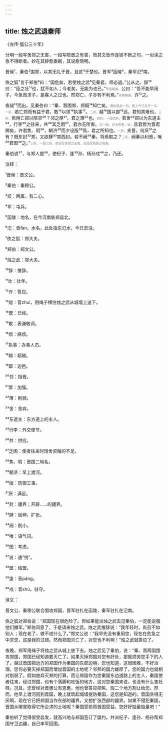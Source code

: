 ```yaml
---
---
---
```

title: 烛之武退秦师
---




《左传·僖公三十年》





分明一段写舍郑之无害，一段写陪晋之有害，而其文皆作连锁不断之句，一似读之急不得断者。妙在其辞愈委婉，其说愈晓畅。





晋侯¹、秦伯²围郑，以其无礼于晋，且贰³于楚也。晋军⁴函陵⁵，秦军氾⁶南。

佚之狐⁷言于郑伯⁸曰：“国危矣，若使烛之武⁹见秦君，师必退。”公从之。辞¹⁰曰：“臣之壮¹¹也，犹不如人；今老矣，无能为也已。”<font color=gray size=0.8rem>早是婉曲。</font>公曰：“吾不能早用子，今急而求子，是寡人之过也。然郑亡，子亦有不利焉。”<font color=gray size=0.8rem>亦甚婉曲。</font>许¹²之。

夜缒¹³而出。见秦伯曰：“秦、晋围郑，郑既¹⁴知亡矣。<font color=gray size=0.8rem>最妙是此一句，使人气已先平一半。一折。</font>若亡郑而有益于君，敢¹⁵以烦¹⁶执事¹⁷。<font color=gray size=0.8rem>二折。</font>越¹⁸国以鄙¹⁹远，君知其难也，<font color=gray size=0.8rem>三折。</font>焉用亡郑以陪邻²⁰？邻之厚²¹，君之薄²²也。<font color=gray size=0.8rem>四折。一段四折。</font>若舍²³郑以为东道主²⁴，行李²⁵之往来，共²⁶其乏困²⁷，君亦无所害。<font color=gray size=0.8rem>又一段。亦无所害，妙。</font>且君尝为晋君赐矣，许君焦、瑕²⁸，朝济²⁹而夕设版³⁰焉，君之所知也。<font color=gray size=0.8rem>一折。</font>夫晋，何厌³¹之有？既东封³²郑，又欲肆³³其西封。若不阙³⁴秦，将焉取之？<font color=gray size=0.8rem>二折。</font>阙秦以利晋，唯³⁵君图³⁶之。”<font color=gray size=0.8rem>三折。一段三折。前段写舍郑之无害，后段写陪晋之有害。</font>

秦伯说³⁷，与郑人盟³⁸，使杞子、逢³⁹孙、杨孙戍⁴⁰之，乃还。

注释：

¹晋侯：晋文公。

²秦伯：秦穆公。

³贰：两属，有二心。

⁴军：屯兵。

⁵函陵：地名，在今河南新郑县北。

⁶氾：音fàn，水名，此处指东氾水，今已淤没。

⁷佚之狐：郑大夫。

⁸郑伯：郑文公。

⁹烛之武：郑大夫。

¹⁰辞：推辞。

¹¹壮：壮年。

¹²许：答应。

¹³缒：音zhuì，用绳子缚住烛之武从城墙上送下。

¹⁴既：已经。

¹⁵敢：表谦敬词。

¹⁶烦：麻烦。

¹⁷执事：办事人员。

¹⁸越：超越。

¹⁹鄙：边邑。

²⁰邻：指晋。

²¹厚：加强。

²²薄：削弱。

²³舍：舍弃。

²⁴东道主：东方道上的主人。

²⁵行李：外交使节。

²⁶共：供应。

²⁷乏困：使者往来时馆舍资粮的不足。

²⁸焦、瑕：晋国二地名。

²⁹朝济：早上渡河。

³⁰版：防御工事。

³¹厌：满足。

³²封：疆界；开辟……的疆界。

³³肆：延伸，扩张。

³⁴阙：削小。

³⁵唯：语气词。

³⁶图：考虑。

³⁷说：通“悦”。

³⁸盟：结盟。

³⁹逢：音páng。

⁴⁰戍：音shù，驻守。

译文：

晋文公、秦穆公联合围攻郑国，晋军驻扎在函陵，秦军驻扎在氾南。

佚之狐对郑伯说：“郑国现在很危险了。但如果能派烛之武去见秦伯，一定能说服他们撤军。”郑伯同意了，于是请来烛之武。烛之武推辞说：“我年轻时，尚且不如别人；现在老了，做不成什么了。”郑文公说：“我早先没有重用您，现在在危急之中求您，这是我的过错。然而郑国灭亡了，对您也不利啊！”烛之武就答应了。

夜晚，郑军用绳子将烛之武从城上放下去。烛之武见了秦伯，说：“秦、晋两国围攻郑国，郑国已经知道要灭亡了。如果灭掉郑国对您有好处，那就烦劳您手下的人了。越过晋国把远方的郑国作为秦国的东部边境，您也知道，这很困难，不好治理。您何必要灭掉郑国而增加晋国的土地呢？邻邦的国力雄厚了，您的国力也就相对削弱了。假如放弃灭郑的打算，而让郑国作为您秦国东边道路上的主人，秦国使者往来，经过郑国，也有个落脚和吃饭的地方，这对您秦国来说，也没有什么害处呀。况且，您曾经对晋惠公有恩惠，他也曾答应把焦、瑕二个地方割让给您。然而，他早上渡河回到晋国，晚上就筑起城墙提防秦国，这您是知道的。晋国贪得无厌啊，现在它已把郑国当作东部的疆界，又想扩张西部的疆界。如果不侵犯秦国，晋国从哪里取得它所企求的土地呢？秦国受损而晋国受益，您好好掂量掂量吧！”

秦伯听了觉得很受启发，就高兴地与郑国签订了盟约。并派杞子、逢孙、杨孙帮郑国守卫边疆，自己率军回国。